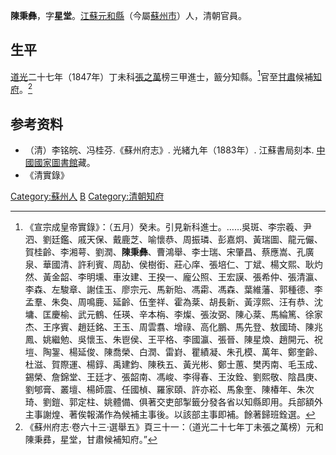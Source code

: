 '''陳秉彝'''，字'''星堂'''。[[江蘇|江蘇]][[元和縣|元和縣]]（今屬[[蘇州市|蘇州市]]）人，清朝官員。

== 生平 ==
[[道光|道光]]二十七年（1847年）丁未科[[張之萬|張之萬]]榜三甲進士，籖分知縣。<ref>《宣宗成皇帝實錄》：（五月）癸未。引見新科進士。……吳斑、李宗羲、尹泗、劉廷鑑、戚天保、戴鹿芝、喻懷恭、周振璘、彭嘉炯、黃瑞圖、龍元儼、賀桂齡、李湘萼、劉潤、'''陳秉彝'''、曹鴻舉、李士瑞、宋肇昌、蔡應嵩、孔廣泉、華國清、許利賓、周劼、侯樹銜、莊心庠、張培仁、丁斌、楊文熙、耿灼然、黃金韶、李明壎、車汝建、王揆一、龐公照、王宏謨、張希仲、張清瀛、李森、左駿章、謝佳玉、廖宗元、馬新貽、馮霦、馮森、葉維藩、郭種德、李孟羣、朱奐、周鳴鹿、延齡、伍奎祥、霍為棻、胡長新、黃淳熙、汪有恭、沈墉、匡慶榆、武元鶴、任瑛、辛本栴、李燦、張汝弼、陳心棻、馬綸篤、徐家杰、王序賓、趙廷銘、王玉、周雲翥、增祿、高化鵬、馬先登、敖國琦、陳兆鳳、姚繼勉、吳懷玉、朱鬯侯、王平格、李國瀛、張晉、陳星煥、趙開元、祝塏、陶銞、楊延俊、陳喬榮、白潤、雷崶、瞿績凝、朱孔模、萬年、鄭奎齡、杜滋、賀際運、楊錞、禹建鈞、陳秩五、黃光彬、鄭士蕙、樊丙南、毛玉成、錫榮、詹錦堂、王廷才、張韶南、馮峻、李得春、王汝銓、劉熙敬、陰昌庚、劉郇膏、叢壇、楊師震、任國楨、羅家頤、許亦崧、馬象奎、陳椿年、朱次琦、劉鎧、郭定柱、姚體備、俱著交吏部掣籤分發各省以知縣即用。兵部額外主事謝煌、著俟報滿作為候補主事後。以該部主事即補。餘著歸班銓選。</ref>官至[[甘肅|甘肅]]候補[[知府|知府]]。<ref>《蘇州府志·卷六十三·選舉五》頁三十一：（道光二十七年丁未張之萬榜）元和陳秉彞，星堂，甘肅候補知府。”</ref>

== 参考资料 ==
{{reflist}}
*（清）李铭皖、冯桂芬.《蘇州府志》. 光緒九年（1883年）. 江蘇書局刻本. [[中國國家圖書館|中國國家圖書館]]藏。
*《清實錄》

{{道光二十七年丁未科殿試金榜}}

{{Authority control}}

{{DEFAULTSORT:Chen陳}}
[[Category:蘇州人|Category:蘇州人]]
[[Category:陳姓|B]]
[[Category:清朝知府|Category:清朝知府]]


{{清朝人物小作品}}